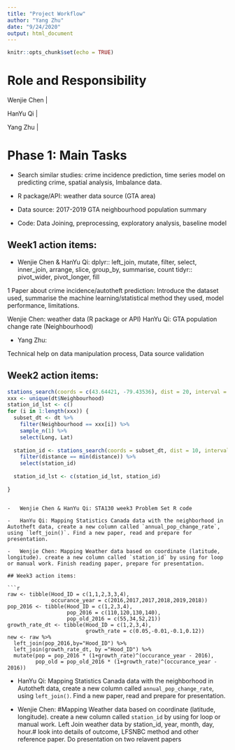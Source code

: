 ```yaml
---
title: "Project Workflow"
author: "Yang Zhu"
date: "9/24/2020"
output: html_document
---
```


```r
knitr::opts_chunk$set(echo = TRUE)
```

# Role and Responsibility

Wenjie Chen \|

HanYu Qi \|

Yang Zhu \|

# Phase 1: Main Tasks

-   Search similar studies: crime incidence prediction, time series model on predicting crime, spatial analysis, Imbalance data.

-   R package/API: weather data source (GTA area)

-   Data source: 2017-2019 GTA neighbourhood population summary

-   Code: Data Joining, preprocessing, exploratory analysis, baseline model

## Week1 action items:

-   Wenjie Chen & HanYu Qi: dplyr:: left\_join, mutate, filter, select, inner\_join, arrange, slice, group\_by, summarise, count tidyr:: pivot\_wider, pivot\_longer, fill

1 Paper about crime incidence/autotheft prediction: Introduce the dataset used, summarise the machine learning/statistical method they used, model performance, limitations.

Wenjie Chen: weather data (R package or API) HanYu Qi: GTA population change rate (Neighbourhood)

-   Yang Zhu:

Technical help on data manipulation process, Data source validation

## Week2 action items:

```r
stations_search(coords = c(43.64421, -79.43536), dist = 20, interval = "day")
xxx <- unique(dt$Neighbourhood)
station_id_lst <- c()
for (i in 1:length(xxx)) {
  subset_dt <- dt %>% 
    filter(Neighbourhood == xxx[i]) %>% 
    sample_n(1) %>% 
    select(Long, Lat)
  
  station_id <- stations_search(coords = subset_dt, dist = 10, interval = "day") %>% 
    filter(distance == min(distance)) %>% 
    select(station_id)
  
  station_id_lst <- c(station_id_lst, station_id)
  
}
```
```

-   Wenjie Chen & HanYu Qi: STA130 week3 Problem Set R code

-   HanYu Qi: Mapping Statistics Canada data with the neighborhood in Autotheft data, create a new column called `annual_pop_change_rate`, using `left_join()`. Find a new paper, read and prepare for presentation.

-   Wenjie Chen: Mapping Weather data based on coordinate (latitude, longitude). create a new column called `station_id` by using for loop or manual work. Finish reading paper, prepare for presentation.

## Week3 action items:

```r
raw <- tibble(Hood_ID = c(1,1,2,3,3,4), 
              occurance_year = c(2016,2017,2017,2018,2019,2018))
pop_2016 <- tibble(Hood_ID = c(1,2,3,4),
                   pop_2016 = c(110,120,130,140),
                   pop_old_2016 = c(55,34,52,21))
growth_rate_dt <- tibble(Hood_ID = c(1,2,3,4),
                         growth_rate = c(0.05,-0.01,-0.1,0.12))
new <- raw %>% 
  left_join(pop_2016,by="Hood_ID") %>% 
  left_join(growth_rate_dt, by ="Hood_ID") %>% 
  mutate(pop = pop_2016 * (1+growth_rate)^(occurance_year - 2016),
         pop_old = pop_old_2016 * (1+growth_rate)^(occurance_year - 2016))
```

-   HanYu Qi: Mapping Statistics Canada data with the neighborhood in Autotheft data, create a new column called `annual_pop_change_rate`, using `left_join()`. Find a new paper, read and prepare for presentation.

-   Wenjie Chen: #Mapping Weather data based on coordinate (latitude, longitude). create a new column called `station_id` by using for loop or manual work. Left Join weather data by station_id, year, month, day, hour.# look into details of outcome, LFSNBC method and other reference paper. Do presentation on two relavent papers

